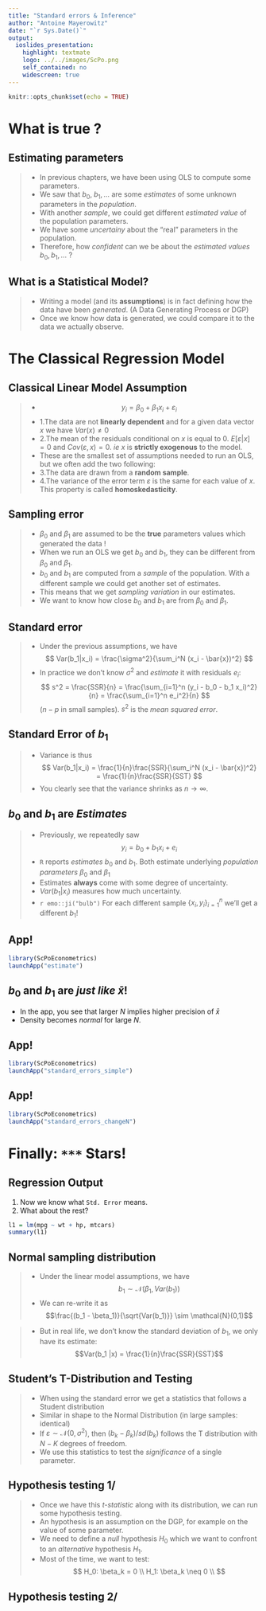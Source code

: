 ```yaml
---
title: "Standard errors & Inference"
author: "Antoine Mayerowitz"
date: "`r Sys.Date()`"
output:
  ioslides_presentation:
    highlight: textmate
    logo: ../../images/ScPo.png
    self_contained: no
    widescreen: true
---
```

<style>
</style>

```r
knitr::opts_chunk$set(echo = TRUE)
```

# What is true ?

## Estimating parameters
> - In previous chapters, we have been using OLS to compute some parameters.
> - We saw that $b_0,\; b_1, \ldots$ are some *estimates* of some unknown parameters in the *population*.
> - With another *sample*, we could get different *estimated value* of the population parameters.
> - We have some *uncertainy* about the "real" parameters in the population.
> - Therefore, how *confident* can we be about the *estimated values* $b_0, b_1, \ldots$ ?

## What is a Statistical Model?
> - Writing a model (and its **assumptions**) is in fact defining how the data have been *generated*. (A Data Generating Process or DGP)
> - Once we know how data is generated, we could compare it to the data we actually observe.


# The Classical Regression Model

## Classical Linear Model Assumption

> - $$ y_i = \beta_0 + \beta_1 x_i + \varepsilon_i$$
> - 1.The data are not **linearly dependent** and for a given data vector $x$ we have $Var(x) \neq 0$
> - 2.The mean of the residuals conditional on $x$ is equal to $0$. $E[\varepsilon|x] = 0$ and $Cov(\varepsilon, x) = 0$. *ie* $x$ is **strictly exogenous** to the model.
> - These are the smallest set of assumptions needed to run an OLS, but we often add the two following:
> - 3.The data are drawn from a **random sample**.
> - 4.The variance of the error term $\varepsilon$ is the same for each value of $x$. This property is called **homoskedasticity**.

## Sampling error
> - $\beta_0$ and $\beta_1$ are assumed to be the **true** parameters values which generated the data !
> - When we run an OLS we get $b_0$ and $b_1$, they can be different from $\beta_0$ and $\beta_1$.
> - $b_0$ and $b_1$ are computed from a *sample* of the population. With a different sample we could get another set of estimates.
> - This means that we get *sampling variation* in our estimates.
> - We want to know how close $b_0$ and $b_1$ are from $\beta_0$ and $\beta_1$.

## Standard error
> - Under the previous assumptions, we have
    $$
    Var(b_1|x_i) = \frac{\sigma^2}{\sum_i^N (x_i - \bar{x})^2}
    $$
> - In practice we don't know $\sigma^2$ and *estimate* it with residuals $e_i$:
    $$
    s^2 = \frac{SSR}{n} = \frac{\sum_{i=1}^n (y_i - b_0 - b_1 x_i)^2}{n} =  \frac{\sum_{i=1}^n e_i^2}{n}
    $$
    ($n-p$ in small samples). $s^2$ is the *mean squared error*.

## Standard Error of $b_1$

> - Variance is thus
    $$
    Var(b_1|x_i) = \frac{1}{n}\frac{SSR}{\sum_i^N (x_i - \bar{x})^2} = \frac{1}{n}\frac{SSR}{SST}
    $$
> - You clearly see that the variance shrinks as $n\to\infty$.

## $b_0$ and $b_1$ are *Estimates*

> - Previously, we repeatedly saw 
    $$ y_i = b_0 + b_1 x_i + e_i $$
> - `R` reports *estimates* $b_0$ and $b_1$. Both estimate underlying *population parameters* $\beta_0$ and $\beta_1$
> - Estimates **always** come with some degree of uncertainty.
> - $Var(b_1|x_i)$ measures how much uncertainty.
> - `r emo::ji("bulb")` For each different sample $\{x_i,y_i\}_{i=1}^n$ we'll get a different $b_1$!

## App!

```r
library(ScPoEconometrics)
launchApp("estimate")
```

## $b_0$ and $b_1$ are *just like* $\bar{x}$! {.build}

* In the app, you see that larger $N$ implies higher precision of $\bar{x}$
* Density becomes *normal* for large $N$.

## App!

```r
library(ScPoEconometrics)
launchApp("standard_errors_simple") 
```


## App!

```r
library(ScPoEconometrics)
launchApp("standard_errors_changeN") 
```

# Finally: `***` Stars!

## Regression Output {.smaller}

1. Now we know what `Std. Error` means.
2. What about the rest?

```r
l1 = lm(mpg ~ wt + hp, mtcars)
summary(l1)
```

## Normal sampling distribution
> - Under the linear model assumptions, we have
  $$b_1 \sim \mathcal{N}(\beta_1, Var(b_1))$$
> - We can re-write it as
  $$\frac{(b_1 - \beta_1)}{\sqrt{Var(b_1)}} \sim \mathcal{N}(0,1)$$

> - But in real life, we don't know the standard deviation of $b_1$, we only have its estimate:
$$Var(b_1 |x) = \frac{1}{n}\frac{SSR}{SST}$$

## Student's T-Distribution and Testing

> - When using the standard error we get a statistics that follows a Student distribution
> - Similar in shape to the Normal Distribution (in large samples: identical)
> - If $\varepsilon \sim \mathcal{N}(0,\sigma^2)$, then $(b_k - \beta_k) / sd(b_k)$ follows the T distribution with $N-K$ degrees of freedom.
> - We use this statistics to test the *significance* of a single parameter.

## Hypothesis testing 1/

> - Once we have this *t-statistic* along with its distribution, we can run some hypothesis testing.
> - An hypothesis is an assumption on the DGP, for example on the value of some parameter.
> - We need to define a *null* hypothesis $H_0$ which we want to confront to an *alternative* hypothesis $H_1$.
> - Most of the time, we want to test:
$$
H_0: \beta_k = 0 \\
H_1: \beta_k \neq 0 \\
$$

## Hypothesis testing 2/




